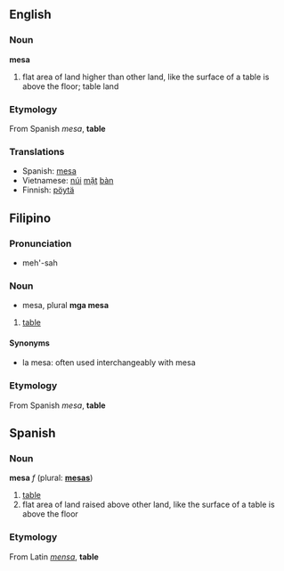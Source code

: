 ==English==

===Noun===
'''mesa'''

# flat area of land higher than other land, like the surface of a table is above the floor; table land

===Etymology===
From Spanish ''mesa'', '''table'''

===Translations===
*Spanish: [[#Spanish|mesa]]
*Vietnamese: [[núi]] [[mặt]] [[bàn]]
*Finnish: [[pöytä]]

==Filipino==

===Pronunciation===
*meh'-sah

===Noun===
*mesa, plural '''mga mesa'''
#[[table]]

====Synonyms====
*la mesa: often used interchangeably with mesa

===Etymology===
From Spanish ''mesa'', '''table'''

==Spanish==

===Noun===
'''mesa''' ''f''  (plural: '''[[mesas]]''')

# [[table]]
# flat area of land raised above other land, like the surface of a table is above the floor

===Etymology===
From Latin ''[[mensa]]'', '''table'''